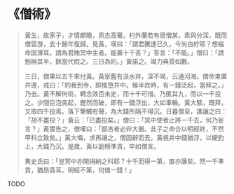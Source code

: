 # 《僧術》

> 黃生，故家子，才情頗贍，夙志高騫。村外蘭若有居僧某，素與分深，既而僧雲游，去十餘年復歸。見黃，嘆曰：「謂君騰達已久，今尚白紵耶？想福命固薄耳。請為君賄冥中主者。能置十千否？」答言：「不能。」僧曰：「請勉辦其半，餘當代假之。三日為約。」黃諾之。竭力典質如數。
>
> 三日，僧果以五千來付黃。黃家舊有汲水井，深不竭，云通河海。僧命束置井邊，戒曰：「約我到寺，即推墮井中。候半炊時，有一錢泛起，當拜之。」乃去。黃不解何術，轉念效否未定，而十千可惜。乃匿其九，而以一千投之。少間巨泡突起，鏗然而破，即有一錢浮出，大如車輪。黃大駭，既拜，又取四千投焉。落下擊觸有聲，為大錢所隔不得沉。日暮僧至，譙讓之曰：「胡不盡投？」黃云：「已盡投矣。」僧曰：「冥中使者止將一千去，何乃妄言？」黃實告之，僧嘆曰：「鄙吝者必非大器。此子之命合以明經終，不然甲科立致矣。」黃大悔，求再禳之，僧固辭而去。黃視井中錢猶浮，以綆釣上，大錢乃沉。是歲，黃以副榜準貢，卒如僧言。
>
> 異史氏曰：「豈冥中亦開捐納之科耶？十千而得一第，直亦廉矣。然一千準貢，猶昂貴耳。明經不第，何值一錢！」

TODO
